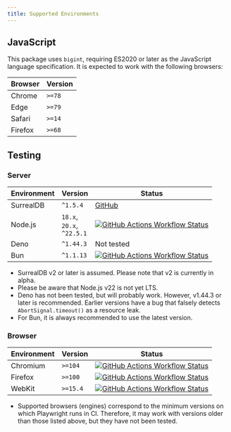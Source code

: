 ```yaml
---
title: Supported Environments
---
```



## JavaScript

This package uses `bigint`, requiring ES2020 or later as the JavaScript language specification. It is expected to work with the following browsers:

| Browser | Version |
| --- | --- |
| Chrome  | `>=78` |
| Edge    | `>=79` |
| Safari  | `>=14` |
| Firefox | `>=68` |

## Testing

### Server

| Environment | Version | Status |
| --- | --- | --- |
| SurrealDB | `^1.5.4` | [GitHub](https://github.com/surrealdb/surrealdb) |
| Node.js   | `18.x`,<br/>`20.x`,<br/>`^22.5.1` | [![GitHub Actions Workflow Status](https://img.shields.io/github/actions/workflow/status/tai-kun/surrealdb.js/nodejs.yml?branch=v1&logo=Node.js&label=Node.js)](https://github.com/tai-kun/surrealdb.js/actions/workflows/nodejs.yml) |
| Deno      | `^1.44.3` | Not tested |
| Bun       | `^1.1.13` | [![GitHub Actions Workflow Status](https://img.shields.io/github/actions/workflow/status/tai-kun/surrealdb.js/bun.yml?branch=v1&logo=Bun&label=Bun)](https://github.com/tai-kun/surrealdb.js/actions/workflows/bun.yml) |

- SurrealDB v2 or later is assumed. Please note that v2 is currently in alpha.
- Please be aware that Node.js v22 is not yet LTS.
- Deno has not been tested, but will probably work. However, v1.44.3 or later is recommended. Earlier versions have a bug that falsely detects `AbortSignal.timeout()` as a resource leak.
- For Bun, it is always recommended to use the latest version.

### Browser

| Environment | Version | Status |
| --- | --- | --- |
| Chromium  | `>=104` | [![GitHub Actions Workflow Status](https://img.shields.io/github/actions/workflow/status/tai-kun/surrealdb.js/chromium.yml?branch=v1&logo=googlechrome&label=Chromium)](https://github.com/tai-kun/surrealdb.js/actions/workflows/chromium.yml) |
| Firefox | `>=100` | [![GitHub Actions Workflow Status](https://img.shields.io/github/actions/workflow/status/tai-kun/surrealdb.js/firefox.yml?branch=v1&logo=Firefox&label=Firefox)](https://github.com/tai-kun/surrealdb.js/actions/workflows/firefox.yml) |
| WebKit  | `>=15.4` | [![GitHub Actions Workflow Status](https://img.shields.io/github/actions/workflow/status/tai-kun/surrealdb.js/webkit.yml?branch=v1&style=flat&logo=safari&label=WebKit)](https://github.com/tai-kun/surrealdb.js/actions/workflows/webkit.yml) |

- Supported browsers (engines) correspond to the minimum versions on which Playwright runs in CI. Therefore, it may work with versions older than those listed above, but they have not been tested. 
